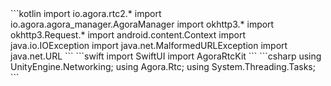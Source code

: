 <PlatformWrapper platform="android">
    ```kotlin
    import io.agora.rtc2.*
    import io.agora.agora_manager.AgoraManager
    import okhttp3.*
    import okhttp3.Request.*
    import android.content.Context
    import java.io.IOException
    import java.net.MalformedURLException
    import java.net.URL
    ```
</PlatformWrapper>

<PlatformWrapper platform="macos, ios">
    ```swift
    import SwiftUI
    import AgoraRtcKit
    ```
</PlatformWrapper>

<PlatformWrapper platform="unity">
    ```csharp
    using UnityEngine.Networking;
    using Agora.Rtc;
    using System.Threading.Tasks;
    ```
</PlatformWrapper>